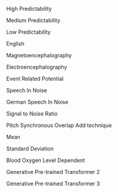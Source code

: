 <!-- \item[1-D, 2-D] One- or two-dimensional, referring **in this thesis** to spatial dimensions in an image. -->

\item[HP] High Predictability

\item[MP] Medium Predictability

\item[LP] Low Predictability

\item[EN] English

\item[MEG] Magnetoencephalography

\item[EEG] Electroencephalography

\item[ERP] Event Related Potential

\item[SPIN] Speech In Noise

\item[G-SPIN] German Speech In Noise

\item[SNR] Signal to Noise Ratio

\item[PSOLA] Pitch Synchronous Overlap Add technique

\item[M] Mean

\item[SD] Standard Deviation

\item[BOLD] Blood Oxygen Level Dependent

\item[GPT-2] Generative Pre-trained Transformer 2

\item[GPT-3] Generative Pre-trained Transformer 3


